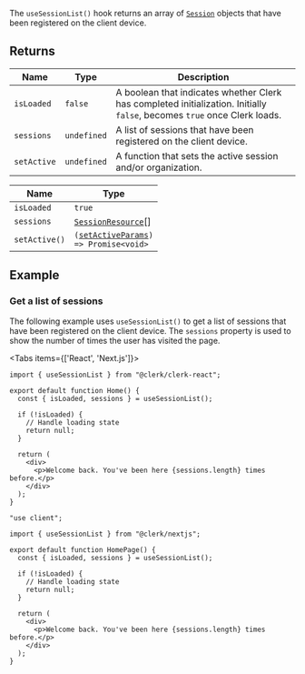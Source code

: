 The `useSessionList()` hook returns an array of [`Session`](/docs/references/javascript/session) objects that have been registered on the client device.

## Returns

| Name        | Type        | Description                                                                                                              |
| ----------- | ----------- | ------------------------------------------------------------------------------------------------------------------------ |
| `isLoaded`  | `false`     | A boolean that indicates whether Clerk has completed initialization. Initially `false`, becomes `true` once Clerk loads. |
| `sessions`  | `undefined` | A list of sessions that have been registered on the client device.                                                       |
| `setActive` | `undefined` | A function that sets the active session and/or organization.                                                             |

| Name          | Type                                                                                                     |
| ------------- | -------------------------------------------------------------------------------------------------------- |
| `isLoaded`    | `true`                                                                                                   |
| `sessions`    | [`SessionResource`](/docs/references/javascript/session)[]                                               |
| `setActive()` | <code>([setActiveParams](/docs/references/javascript/types/set-active-params)) => Promise\<void\></code> |

## Example

### Get a list of sessions

The following example uses `useSessionList()` to get a list of sessions that have been registered on the client device. The `sessions` property is used to show the number of times the user has visited the page.

<Tabs items={['React', 'Next.js']}>
<Tab>

```tsx {{ filename: 'src/Home.tsx' }}
import { useSessionList } from "@clerk/clerk-react";

export default function Home() {
  const { isLoaded, sessions } = useSessionList();

  if (!isLoaded) {
    // Handle loading state
    return null;
  }

  return (
    <div>
      <p>Welcome back. You've been here {sessions.length} times before.</p>
    </div>
  );
}
```

</Tab>
<Tab>

```tsx {{ filename: 'app/page.tsx' }}
"use client";

import { useSessionList } from "@clerk/nextjs";

export default function HomePage() {
  const { isLoaded, sessions } = useSessionList();

  if (!isLoaded) {
    // Handle loading state
    return null;
  }

  return (
    <div>
      <p>Welcome back. You've been here {sessions.length} times before.</p>
    </div>
  );
}
```

</Tab>
</Tabs>
